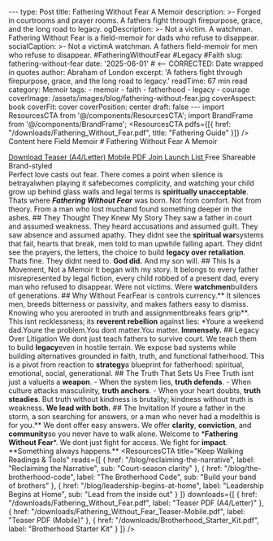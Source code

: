 --- type: Post title: Fathering Without Fear A Memoir description: >- Forged in courtrooms and prayer rooms. A fathers fight through firepurpose, grace, and the long road to legacy. ogDescription: >- Not a victim. A watchman. Fathering Without Fear is a field-memoir for dads who refuse to disappear. socialCaption: >- Not a victimA watchman. A fathers field-memoir for men who refuse to disappear. #FatheringWithoutFear #Legacy #Faith slug: fathering-without-fear date: '2025-06-01' # <-- CORRECTED: Date wrapped in quotes author: Abraham of London excerpt: 'A fathers fight through firepurpose, grace, and the long road to legacy.' readTime: 67 min read category: Memoir tags: - memoir - faith - fatherhood - legacy - courage coverImage: /assets/images/blog/fathering-without-fear.jpg coverAspect: book coverFit: cover coverPosition: center draft: false --- import ResourcesCTA from '@/components/ResourcesCTA'; import BrandFrame from '@/components/BrandFrame'; <ResourcesCTA pdfs={[{ href: "/downloads/Fathering_Without_Fear.pdf", title: "Fathering Guide" }]} /> <BrandFrame title="Legacy Tips" subtitle="Key Advice"> Content here </BrandFrame> <HeroEyebrow>Field Memoir</HeroEyebrow> # Fathering Without Fear A Memoir <div className="not-prose mt-4 mb-6 rounded-xl border border-lightGrey bg-warmWhite/70 p-4 shadow-card"> <div className="flex flex-wrap items-center gap-3"> <a href="/downloads/Fathering_Without_Fear.pdf" className="aol-btn rounded-full px-4 py-2"> Download Teaser (A4/Letter) </a> <a href="/downloads/Fathering_Without_Fear_Teaser-Mobile.pdf" className="rounded-full border border-lightGrey px-4 py-2 text-sm hover:bg-warmWhite"> Mobile PDF </a> <a href="/contact" className="rounded-full border border-lightGrey px-4 py-2 text-sm hover:bg-warmWhite"> Join Launch List </a> <span className="text-xs text-[color:var(--color-on-secondary)/0.6]">Free Shareable Brand-styled</span> </div> </div> <Verse cite="1 John 4:18"> Perfect love casts out fear. </Verse> There comes a point when silence is betrayalwhen playing it safebecomes complicity, and watching your child grow up behind glass walls and legal terms is **spiritually unacceptable**. Thats where **_Fathering Without Fear_** was born. Not from comfort. Not from theory. From a man who lost muchand found something deeper in the ashes. <Rule /> ## They Thought They Knew My Story They saw a father in court and assumed weakness. They heard accusations and assumed guilt. They saw absence and assumed apathy. <PullLine> They didnt see the **spiritual war**systems that fail, hearts that break, men told to man upwhile falling apart. They didnt see the prayers, the letters, the choice to build **legacy over retaliation**. </PullLine> Thats fine. They didnt need to. **God did.** And my son will. <Rule /> ## This Is a Movement, Not a Memoir It began with my story. It belongs to every father misrepresented by legal fiction, every child robbed of a present dad, every man who refused to disappear. Were not victims. Were **watchmen**builders of generations. <Rule /> ## Why Without FearFear is controls currency.** It silences men, breeds bitterness or passivity, and makes fathers easy to dismiss. Knowing who you arerooted in truth and assignmentbreaks fears grip**. This isnt recklessness; its **reverent rebellion** against lies: <PullLine subtle> \*Youre a weekend dad.Youre the problem.You dont matter.You matter. **Immensely.** </PullLine> <Rule /> ## Legacy Over Litigation We dont just teach fathers to survive court. We teach them to build **legacy**even in hostile terrain. We expose bad systems while building alternatives grounded in faith, truth, and functional fatherhood. This is a pivot from reaction to **strategy**a blueprint for fatherhood: spiritual, emotional, social, generational. <Rule /> ## The Truth That Sets Us Free Truth isnt just a valueits a **weapon**. - When the system lies, **truth defends**. - When culture attacks masculinity, **truth anchors**. - When your heart doubts, **truth steadies**. But truth without kindness is brutality; kindness without truth is weakness. **We lead with both.** <Rule /> ## The Invitation <Note tone="key" title="Join the Movement"> If youre a father in the storm, a son searching for answers, or a man who never had a modelthis is for you.** We dont offer easy answers. We offer **clarity**, **conviction**, and **community**so you never have to walk alone. Welcome to \***Fathering Without Fear**\*. We dont just fight for access. We fight for **impact**. **Something always happens.\*\* </Note> <ResourcesCTA title="Keep Walking Readings & Tools" reads={[ { href: "/blog/reclaiming-the-narrative", label: "Reclaiming the Narrative", sub: "Court-season clarity" }, { href: "/blog/the-brotherhood-code", label: "The Brotherhood Code", sub: "Build your band of brothers" }, { href: "/blog/leadership-begins-at-home", label: "Leadership Begins at Home", sub: "Lead from the inside out" } ]} downloads={[ { href: "/downloads/Fathering_Without_Fear.pdf", label: "Teaser PDF (A4/Letter)" }, { href: "/downloads/Fathering_Without_Fear_Teaser-Mobile.pdf", label: "Teaser PDF (Mobile)" }, { href: "/downloads/Brotherhood_Starter_Kit.pdf", label: "Brotherhood Starter Kit" } ]} /> <ShareRow text="Fathering Without Fear: a field-memoir for men who refuse to disappeartruth, legacy, and the long road of presence." hashtags="Fatherhood,Faith,Legacy" />
